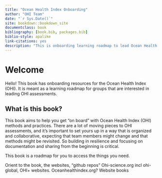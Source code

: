 ```yaml
--- 
title: "Ocean Health Index Onboarding"
author: "OHI Team"
date: "`r Sys.Date()`"
site: bookdown::bookdown_site
documentclass: book
bibliography: [book.bib, packages.bib]
biblio-style: apalike
link-citations: yes
description: "This is onboarding learning roadmap to lead Ocean Health Index assessments"
---
```


# Welcome {#welcome}

Hello! This book has onboarding resources for the Ocean Health Index (OHI). It is meant as a learning roadmap for groups that are interested in leading OHI assessments.

## What is this book?

This book aims to help you get "on board" with Ocean Health Index (OHI) methods and practices. There are a lot of moving pieces to OHI assessments, and it's important to set yours up in a way that is organized and collaborative, expecting that team members might change and that methods might be revisited. So building in resilience and focusing on documentation and sharing from the beginning is critical. 


This book is a roadmap for you to access the things you need. 

Orient to the book, the websites, “github repos”
Ohi-science.org incl ohi-global, OHI+ websites.
Oceanhealthindex.org? Website
books


<!---

## Suggested Agenda

| Time        |                                                        Day 1|                                          Day 2|
|:------------|------------------------------------------------------------:|----------------------------------------------:|
| 9-10:30     |  [Motivation](#overview), [R & RStudio, RMarkdown](#rstudio)|              [Charts with `ggplot2`](#ggplot2)|
| break       |                                                             |                                               |
| 11-12:30    |                                   [Intro to GitHub](#github)|  [`dplyr` & Pivot Tables](#dplyr-pivot-tables)|
| lunch       |                                                             |                                               |
| 13:00-14:30 |                          [Importing data: `readxl`](#readxl)|          [`dplyr` & VLOOKUPs](#dplyr-vlookups)|

--->
